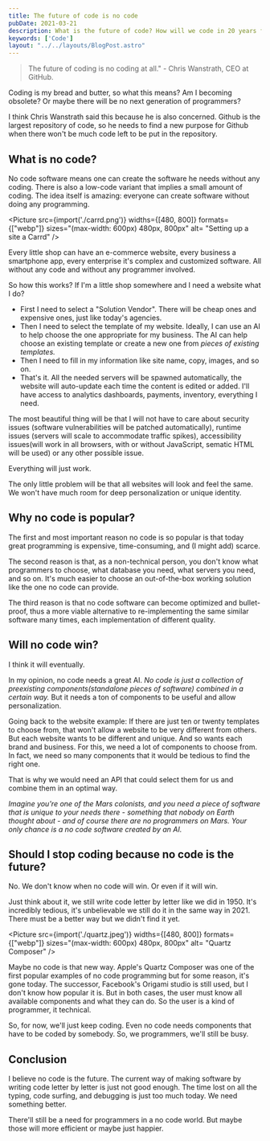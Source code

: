 ```yaml
---
title: The future of code is no code
pubDate: 2021-03-21
description: What is the future of code? How will we code in 20 years from now? 
keywords: ['Code']
layout: "../../layouts/BlogPost.astro"
---
```

> The future of coding is no coding at all." - Chris Wanstrath, CEO at GitHub.

Coding is my bread and butter, so what this means? Am I becoming obsolete? Or maybe there will be no next generation of programmers?

I think Chris Wanstrath said this because he is also concerned. Github is the largest repository of code, so he needs to find a new purpose 
for Github when there won't be much code left to be put in the repository.


## What is no code? 
No code software means one can create the software he needs without any coding. There is also a low-code variant that implies a small amount of coding.
The idea itself is amazing: everyone can create software without doing any programming. 


<Picture src={import('./carrd.png')}
        widths={[480, 800]} 
        formats={["webp"]}
        sizes="(max-width: 600px) 480px, 800px" 
        alt= "Setting up a site a Carrd" />


Every little shop can have an e-commerce website, every business a smartphone app, every enterprise it's complex and customized software. 
All without any code and without any programmer involved.

So how this works? If I'm a little shop somewhere and I need a website what I do?
* First I need to select a "Solution Vendor". There will be cheap ones and expensive ones,  just like today's agencies.
* Then I need to select the template of my website. Ideally, I can use an AI to help choose the one appropriate for my business. 
The AI can help choose an existing template or create a new one from *pieces of existing templates.*
* Then I need to fill in my information like site name, copy, images, and so on.
* That's it. All the needed servers will be spawned automatically, the website will auto-update each time the content is edited or added.
I'll have access to analytics dashboards, payments, inventory, everything I need. 

The most beautiful thing will be that I will not have to care about security issues (software vulnerabilities will be patched automatically), 
runtime issues (servers will scale to accommodate traffic spikes), accessibility issues(will work in all browsers, with or without JavaScript, 
sematic HTML will be used) or any other possible issue.

Everything will just work.

The only little problem will be that all websites will look and feel the same. We won't have much room for deep personalization or unique identity.


## Why no code is popular?
The first and most important reason no code is so popular is that today great programming is expensive, time-consuming, and (I might add) scarce.

The second reason is that, as a non-technical person, you don't know what programmers to choose, what database you need, what servers you need, and so on. 
It's much easier to choose an out-of-the-box working solution like the one no code can provide.

The third reason is that no code software can become optimized and bullet-proof, thus a more viable alternative to re-implementing 
the same similar software many times, each implementation of different quality.  


## Will no code win?
I think it will eventually. 

In my opinion, no code needs a great AI. *No code is just a collection of preexisting components(standalone pieces of software) combined in a certain way.*
But it needs a ton of components to be useful and allow personalization.

Going back to the website example: If there are just ten or twenty templates to choose from, that won't allow a website to be very different from others. 
But each website wants to be different and unique. And so wants each brand and business. For this, we need a lot of components to choose from. 
In fact, we need so many components that it would be tedious to find the right one. 

That is why we would need an API that could select them for us and combine them in an optimal way.

*Imagine you're one of the Mars colonists, and you need a piece of software that is unique to your needs there - something that nobody on Earth thought about - 
and of course there are no programmers on Mars. Your only chance is a no code software created by an AI.* 


## Should I stop coding because no code is the future?
No. We don't know when no code will win. Or even if it will win. 

Just think about it, we still write code letter by letter like we did in 1950.
It's incredibly tedious, it's unbelievable we still do it in the same way in 2021. There must be a better way but we didn't find it yet.


<Picture src={import('./quartz.jpeg')}
        widths={[480, 800]} 
        formats={["webp"]}
        sizes="(max-width: 600px) 480px, 800px" 
        alt= "Quartz Composer" />


Maybe no code is that new way. Apple's Quartz Composer was one of the first popular examples of no code programming but for some reason, it's gone today.
The successor, Facebook's Origami studio is still used, but I don't know how popular it is. But in both cases, the user must know all available components 
and what they can do. So the user is a kind of programmer, it technical.

So, for now, we'll just keep coding. Even no code needs components that have to be coded by somebody. So, we programmers, we'll still be busy.


## Conclusion

I believe no code is the future. The current way of making software by writing code letter by letter is just not good enough.
The time lost on all the typing, code surfing, and debugging is just too much today. We need something better.

There'll still be a need for programmers in a no code world. But maybe those will more efficient or maybe just happier.

